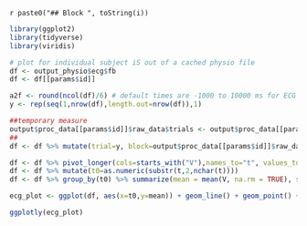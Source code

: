 
`r paste0("## Block ", toString(i))`

```r
library(ggplot2)
library(tidyverse)
library(viridis)

# plot for individual subject iS out of a cached physio file
df <- output_physio$ecg$fb
df <- df[[params$id]]

a2f <- round(ncol(df)/6) # default times are -1000 to 10000 ms for ECG
y <- rep(seq(1,nrow(df),length.out=nrow(df)),1)

##temporary measure
output$proc_data[[params$id]]$raw_data$trials <- output$proc_data[[params$id]]$raw_data$trials[1:756,]
##
df <- df %>% mutate(trial=y, block=output$proc_data[[params$id]]$raw_data$trials$block) %>% filter(block==i) %>% select(-block) #add a trial column, then select only trials corresponding to the block designated by params$block

df <- df %>% pivot_longer(cols=starts_with("V"),names_to="t", values_to="V")
df <- df %>% mutate(t0=as.numeric(substr(t,2,nchar(t))))
df <- df %>% group_by(t0) %>% summarize(mean = mean(V, na.rm = TRUE), st_err=var(V,na.rm=TRUE)/sqrt(length(V)-sum(is.na(V))))
```

```r
ecg_plot <- ggplot(df, aes(x=t0,y=mean)) + geom_line() + geom_point() + geom_ribbon(aes(ymin = mean-st_err, ymax = mean+st_err), linetype=2, alpha=0.1) + scale_x_continuous(breaks=c(0,a2f,max(df$t0)),labels=c(-1000,0,100000),name='time [ms]') + geom_vline(xintercept = a2f, lty = "dashed", color = "#FF0000", size = 2)
```

```r
ggplotly(ecg_plot)
```